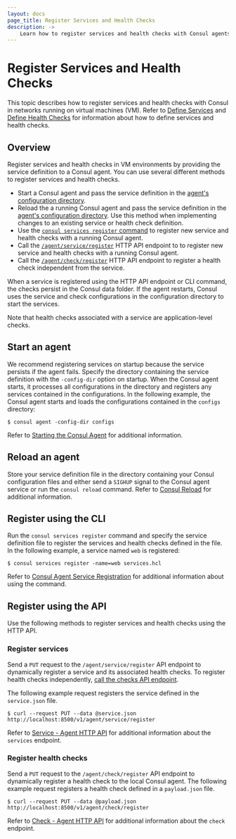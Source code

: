 ```yaml
---
layout: docs
page_title: Register Services and Health Checks
description: ->
    Learn how to register services and health checks with Consul agents. 
---
```


# Register Services and Health Checks
This topic describes how to register services and health checks with Consul in networks running on virtual machines (VM). Refer to [Define Services](/consul/usage/services/usage/define-services) and [Define Health Checks](/consul/usage/services/usage/checks) for information about how to define services and health checks. 

## Overview
Register services and health checks in VM environments by providing the service definition to a Consul agent. You can use several different methods to register services and health checks.

- Start a Consul agent and pass the service definition in the [agent's configuration directory](/consul/docs/agent#configuring-consul-agents).
- Reload the a running Consul agent and pass the service definition in the [agent's configuration directory](/consul/docs/agent#configuring-consul-agents). Use this method when implementing changes to an existing service or health check definition.
- Use the [`consul services register` command](/consul/commands/services/register) to register new service and health checks with a running Consul agent. 
- Call the [`/agent/service/register`](/consul/api-docs/agent/service#register-service) HTTP API endpoint to to register new service and health checks with a running Consul agent.
- Call the [`/agent/check/register`](/consul/api-docs/agent/check#register-check) HTTP API endpoint to register a health check independent from the service.

When a service is registered using the HTTP API endpoint or CLI command, the checks persist in the Consul data folder. If the agent restarts, Consul uses the service and check configurations in the configuration directory to start the services.  

Note that health checks associated with a service are application-level checks. 

## Start an agent
We recommend registering services on startup because the service persists if the agent fails. Specify the directory containing the service definition with the `-config-dir` option on startup. When the Consul agent starts, it processes all configurations in the directory and registers any services contained in the configurations. In the following example, the Consul agent starts and loads the configurations contained in the `configs` directory:

```shell-session
$ consul agent -config-dir configs
```

Refer to [Starting the Consul Agent](/consul/docs/agent#starting-the-consul-agent) for additional information.

## Reload an agent
Store your service definition file in the directory containing your Consul configuration files and either send a `SIGHUP` signal to the Consul agent service or run the `consul reload` command. Refer to [Consul Reload](/consul/commands/reload) for additional information.

## Register using the CLI
Run the `consul services register` command and specify the service definition file to register the services and health checks defined in the file. In the following example, a service named `web` is registered:

```shell-session
$ consul services register -name=web services.hcl
```

Refer to [Consul Agent Service Registration](/consul/commands/services/register) for additional information about using the command.

## Register using the API

Use the following methods to register services and health checks using the HTTP API.

### Register services
Send a `PUT` request to the `/agent/service/register` API endpoint to dynamically register a service and its associated health checks. To register health checks independently, [call the checks API endpoint](#call-the-checks-http-api-endpoint). 

The following example request registers the service defined in the `service.json` file.

```shell-session
$ curl --request PUT --data @service.json http://localhost:8500/v1/agent/service/register
```

Refer to [Service - Agent HTTP API](/consul/api-docs/agent/service) for additional information about the `services` endpoint.

### Register health checks
Send a `PUT` request to the `/agent/check/register` API endpoint to dynamically register a  health check to the local Consul agent. The following example request registers a health check defined in a `payload.json` file.

```shell-session
$ curl --request PUT --data @payload.json http://localhost:8500/v1/agent/check/register
```

Refer to [Check - Agent HTTP API](/consul/api-docs/check/service) for additional information about the `check` endpoint.
